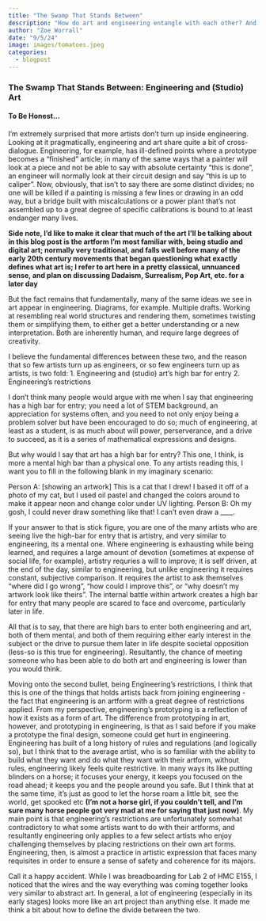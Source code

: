 ```yaml
---
title: "The Swamp That Stands Between"
description: "How do art and engineering entangle with each other? And where do we draw the line?"
author: "Zoe Worrall"
date: "9/5/24"
image: images/tomatoes.jpeg
categories:
  - blogpost
---
```


### The Swamp That Stands Between: Engineering and (Studio) Art

#### To Be Honest...

I'm extremely surprised that more artists don't turn up inside engineering. Looking at it pragmatically, engineering and art share quite a bit of cross-dialogue. Engineering, for example, has ill-defined points where a prototype becomes a "finished" article; in many of the same ways that a painter will look at a piece and not be able to say with absolute certainty "this is done", an engineer will normally look at their circuit design and say "this is up to caliper". Now, obviously, that isn't to say there are some distinct divides; no one will be killed if a painting is missing a few lines or drawing in an odd way, but a bridge built with miscalculations or a power plant that's not assembled up to a great degree of specific calibrations is bound to at least endanger many lives.

**Side note, I'd like to make it clear that much of the art I'll be talking about in this blog post is the artform I'm most familiar with, being studio and digital art; normally very traditional, and falls well before many of the early 20th century movements that began questioning what exactly defines what art is; I refer to art here in a pretty classical, unnuanced sense, and plan on discussing Dadaism, Surrealism, Pop Art, etc. for a later day**

But the fact remains that fundamentally, many of the same ideas we see in art appear in engineering. Diagrams, for example. Multiple drafts. Working at resembling real world structures and rendering them, sometimes twisting them or simplifying them, to either get a better understanding or a new interpretation. Both are inherently human, and require large degrees of creativity.

I believe the fundamental differences between these two, and the reason that so few artists turn up as engineers, or so few engineers turn up as artists, is two fold:
1. Engineering and (studio) art's high bar for entry
2. Engineering's restrictions

I don't think many people would argue with me when I say that engineering has a high bar for entry; you need a lot of STEM background, an appreciation for systems often, and you need to not only enjoy being a problem solver but have been encouraged to do so; much of engineering, at least as a student, is as much about will power, perserverance, and a drive to succeed, as it is a series of mathematical expressions and designs.

But why would I say that art has a high bar for entry? This one, I think, is more a mental high bar than a physical one. To any artists reading this, I want you to fill in the following blank in my imaginary scenario:

Person A: [showing an artwork] This is a cat that I drew! I based it off of a photo of my cat, but I used oil pastel and changed the colors around to make it appear neon and change color under UV lighting.
Person B: Oh my gosh, I could never draw something like that! I can't even draw a ____.

If your answer to that is stick figure, you are one of the many artists who are seeing live the high-bar for entry that is artistry, and very similar to engineering, its a mental one. Where engineering is exhausting while being learned, and requires a large amount of devotion (sometimes at expense of social life, for example), artistry requries a will to improve; it is self driven, at the end of the day, similar to engineering, but unlike engineering it requires constant, subjective comparison. It requires the artist to ask themselves "where did I go wrong", "how could I improve this", or "why doesn't my artwork look like theirs". The internal battle within artwork creates a high bar for entry that many people are scared to face and overcome, particularly later in life.

All that is to say, that there are high bars to enter both engineering and art, both of them mental, and both of them requiring either early interest in the subject or the drive to pursue them later in life despite societal opposition (less-so is this true for engineering). Resultantly, the chance of meeting someone who has been able to do both art and engineering is lower than you would think.



Moving onto the second bullet, being Engineering's restrictions, I think that this is one of the things that holds artists back from joining engineering - the fact that engineering is an artform with a great degree of restrictions applied. From my perspective, engineering's prototyping is a reflection of how it exists as a form of art. The difference from prototyping in art, however, and prototyping in engineering, is that as I said before if you make a prototype the final design, someone could get hurt in engineering. Engineering has built of a long history of rules and regulations (and logically so), but I think that to the average artist, who is so familiar with the ability to build what they want and do what they want with their artform, without rules, engineering likely feels quite restrictive. In many ways its like putting blinders on a horse; it focuses your energy, it keeps you focused on the road ahead; it keeps you and the people around you safe. But I think that at the same time, it's just as good to let the horse roam a little bit, see the world, get spooked etc **(I'm not a horse girl, if you couldn't tell, and I'm sure many horse people got very mad at me for saying that just now)**. My main point is that engineering's restrictions are unfortunately somewhat contradictory to what some artists want to do with their artforms, and resultantly engineering only applies to a few select artists who enjoy challenging themselves by placing restrictions on their own art forms. Engineering, then, is almost a practice in artistic expression that faces many requisites in  order to ensure a sense of safety and coherence for its majors.

:::{.callout-tip title="Inspiration"}

Call it a happy accident. While I was breadboarding for Lab 2 of HMC E155, I noticed that the wires and the way everything was coming together looks very similar to abstract art. In general, a lot of engineering (especially in its early stages) looks more like an art project than anything else. It made me think a bit about how to define the divide between the two.

:::
